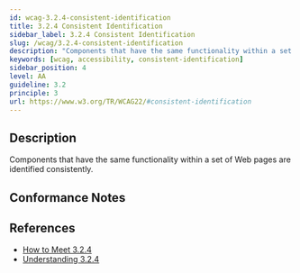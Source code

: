```yaml
---
id: wcag-3.2.4-consistent-identification
title: 3.2.4 Consistent Identification
sidebar_label: 3.2.4 Consistent Identification
slug: /wcag/3.2.4-consistent-identification
description: "Components that have the same functionality within a set of Web pages are identified consistently."
keywords: [wcag, accessibility, consistent-identification]
sidebar_position: 4
level: AA
guideline: 3.2
principle: 3
url: https://www.w3.org/TR/WCAG22/#consistent-identification
---
```


## Description

Components that have the same functionality within a set of Web pages are identified consistently.

## Conformance Notes



## References

- [How to Meet 3.2.4](https://www.w3.org/WAI/WCAG22/quickref/#consistent-identification)
- [Understanding 3.2.4](https://www.w3.org/WAI/WCAG22/Understanding/consistent-identification.html)


